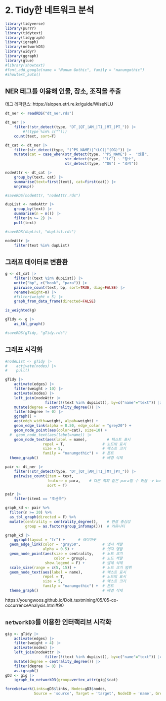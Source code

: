 # 2. Tidy한 네트워크 분석

```{r warning=FALSE, message=FALSE}
library(tidyverse)
library(purrr)
library(tidytext)
library(tidygraph)
library(igraph)
library(networkD3)
library(widyr)
library(ggraph)
library(glue)
#library(showtext)
#font_add_google(name = "Nanum Gothic", family = "nanumgothic")
#showtext_auto()
```

## NER 테그를 이용해 인물, 장소, 조직을 추출
테그 레퍼런스: https://aiopen.etri.re.kr/guide/WiseNLU
```{r}
dt_ner <- readRDS("dt_ner.rds")
```

```{r}
dt_ner |>
    filter(!str_detect(type, "DT_|QT_|AM_|TI_|MT_|PT_")) |>
        #!(type %in% c("")))
    count(text, sort=T)
```

```{r}
dt_cat <- dt_ner |> 
    filter(str_detect(type, "(^PS_NAME)|^(LC)|^(OG)")) |>
    mutate(cat = case_when(str_detect(type, "^PS_NAME") ~  "인물",
                           str_detect(type, "^LC") ~ "장소",
                           str_detect(type, "^OG") ~ "조직"))
```

```{r}
nodeAttr <- dt_cat |>
    group_by(text, cat) |>
    summarise(text=first(text), cat=first(cat)) |>
    ungroup()
```

```{r}
#saveRDS(nodeAttr, "nodeAttr.rds")
```

```{r}
dupList <- nodeAttr |>
    group_by(text) |>
    summarise(n = n()) |>
    filter(n >= 2) |>
    pull(text)
```

```{r}
#saveRDS(dupList, "dupList.rds")
```

```{r}
nodeAttr |>
    filter(text %in% dupList)
```


## 그래프 데이터로 변환환
```{r}
g <- dt_cat |>
    filter(!(text %in% dupList)) |>
    unite("bp", c("book", "para")) |>
    pairwise_count(text, bp, sort=TRUE, diag=FALSE) |>
    rename(weight=n) |>
    #filter(weight > 5) |>
    graph_from_data_frame(directed=FALSE)
```

```{r eval=FALSE}
is_weighted(g)
```

```{r}
gTidy <- g |>
    as_tbl_graph()
```

```{r}
#saveRDS(gTidy, "gTidy.rds")
```


## 그래프 시각화
```{r}
#nodeList <- gTidy |>
#    activate(nodes) |>
#    pull()
```

```{r warning=FALSE}
gTidy |> 
    activate(edges) |>
    filter(weight > 10) |>
    activate(nodes) |> 
    left_join(nodeAttr |>
                  filter(!(text %in% dupList)), by=c("name"="text")) |>
    mutate(degree = centrality_degree()) |>
    filter(degree != 0) |>
    ggraph() +
    aes(edgh_width=weight, alpah=weight) +
    geom_edge_link(alpha = 0.50, edge_color = "grey20") +
    geom_node_point(aes(color=cat), size=10) +
  #  geom_node_text(aes(label=name)) |>
    geom_node_text(aes(label = name),         # 텍스트 표시
                 repel = T,                 # 노드밖 표시
                 size = 5,                  # 텍스트 크기
                 family = "nanumgothic") +  # 폰트
  theme_graph()                             # 배경 삭제                       # 배경 삭제

```

```{r}
pair <- dt_ner |>
    filter(!str_detect(type, "DT_|QT_|AM_|TI_|MT_|PT_")) |>
    pairwise_count(item = text, 
                   feature = para,    # 다른 책의 같은 para일 수 있음 -> book도 같이 구분하도록 고쳐야 함!
                   sort = T)
```

```{r}
pair |>
    filter(item1 == "조선족")
```

```{r}
graph_kd <- pair %>%
  filter(n >= 20) %>%
  as_tbl_graph(directed = F) %>%
  mutate(centrality = centrality_degree(),    # 연결 중심성
         group = as.factor(group_infomap()))  # 커뮤니티
```

```{r warning=FALSE}
graph_kd |>
    ggraph(layout = "fr") +      # 레이아웃
  geom_edge_link(color = "gray50",          # 엣지 색깔
                 alpha = 0.5) +             # 엣지 명암
  geom_node_point(aes(size = centrality,    # 노드 크기
                      color = group),       # 노드 색깔
                  show.legend = F) +        # 범례 삭제
  scale_size(range = c(5, 15)) +            # 노드 크기 범위
  geom_node_text(aes(label = name),         # 텍스트 표시
                 repel = T,                 # 노드밖 표시
                 size = 5,                  # 텍스트 크기
                 family = "nanumgothic") +  # 폰트
  theme_graph()                             # 배경 삭제
```

https://youngwoos.github.io/Doit_textmining/05/05-co-occurrenceAnalysis.html#90

## `networkD3`를 이용한 인터랙리브 시각화

```{r}
gig <- gTidy |> 
    activate(edges) |>
    filter(weight > 4) |>
    activate(nodes) |> 
    left_join(nodeAttr |>
                  filter(!(text %in% dupList)), by=c("name"="text")) |>
    mutate(degree = centrality_degree()) |>
    filter(degree != 0) |>
    as.igraph() 
gD3 <- gig |>
    igraph_to_networkD3(group=vertex_attr(gig)$cat)
```

```{r}
forceNetwork(Links=gD3$links, Nodes=gD3$nodes,
             Source = 'source', Target = 'target', NodeID = 'name', Group = 'group')
```
